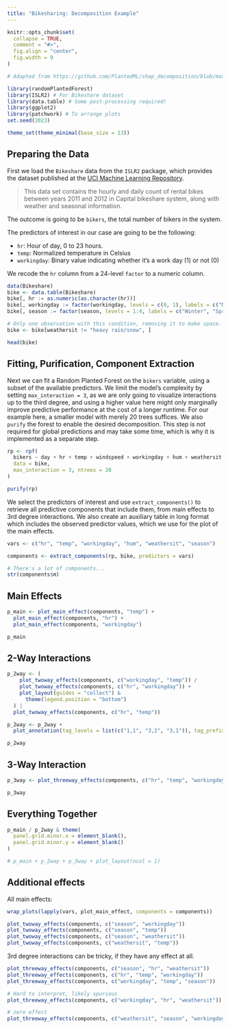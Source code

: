 ```yaml
---
title: "Bikesharing: Decomposition Example"
---
```


```r
knitr::opts_chunk$set(
  collapse = TRUE,
  comment = "#>",
  fig.align = "center",
  fig.width = 9
)

# Adapted from https://github.com/PlantedML/shap_decomposition/blob/master/bike_example/bike_example.R
```

```r
library(randomPlantedForest)
library(ISLR2) # For Bikeshare dataset
library(data.table) # Some post-processing required!
library(ggplot2)
library(patchwork) # To arrange plots
set.seed(2023)

theme_set(theme_minimal(base_size = 13))
```

## Preparing the Data

First we load the `Bikeshare` data from the `ISLR2` package, which provides the dataset published at the [UCI Machine Learning Repository](https://archive.ics.uci.edu/ml/datasets/bike+sharing+dataset).

> This data set contains the hourly and daily count of rental bikes between years 2011 and 2012 in Capital bikeshare system, along with weather and seasonal information.

The outcome is going to be `bikers`, the total number of bikers in the system.

The predictors of interest in our case are going to be the following:

- `hr`: Hour of day, 0 to 23 hours.
- `temp`: Normalized temperature in Celsius
- `workingday`: Binary value indicating whether it's a work day (1) or not (0)

We recode the `hr` column from a 24-level `factor` to a numeric column.

```r
data(Bikeshare)
bike <- data.table(Bikeshare)
bike[, hr := as.numeric(as.character(hr))]
bike[, workingday := factor(workingday, levels = c(0, 1), labels = c("No Workingday", "Workingday"))]
bike[, season := factor(season, levels = 1:4, labels = c("Winter", "Spring", "Summer", "Fall"))]

# Only one observation with this condition, removing it to make space.
bike <- bike[weathersit != "heavy rain/snow", ] 

head(bike)
```


## Fitting, Purification, Component Extraction

Next we can fit a Random Planted Forest on the `bikers` variable, using a subset of the available predictors.
We limit the model's complexity by setting `max_interaction = 3`, as we are only going to visualize interactions up to the third degree, and using a higher value here might only marginally improve predictive performance at the cost of a longer runtime.
For our example here, a smaller model with merely 20 trees suffices.
We also `purify` the forest to enable the desired decomposition.
This step is not required for global predictions and may take some time, which is why it is implemented as a separate step.

```r
rp <- rpf(
  bikers ~ day + hr + temp + windspeed + workingday + hum + weathersit + season,
  data = bike,
  max_interaction = 3, ntrees = 20
)

purify(rp)
```

We select the predictors of interest and use `extract_components()` to retrieve all predictive components that include them,
from main effects to 3rd degree interactions.
We also create an auxiliary table in long format which includes the observed predictor values, which we use for the plot of the main effects.


```r
vars <- c("hr", "temp", "workingday", "hum", "weathersit", "season")

components <- extract_components(rp, bike, predictors = vars)

# There's a lot of components...
str(components$m)
```

## Main Effects

```r
p_main <- plot_main_effect(components, "temp") +
  plot_main_effect(components, "hr") +
  plot_main_effect(components, "workingday")

p_main
```

## 2-Way Interactions

```r
p_2way <- (
    plot_twoway_effects(components, c("workingday", "temp")) /
    plot_twoway_effects(components, c("hr", "workingday")) + 
    plot_layout(guides = "collect") &
      theme(legend.position = "bottom")
  ) |
  plot_twoway_effects(components, c("hr", "temp"))

p_2way <- p_2way + 
  plot_annotation(tag_levels = list(c("1,1", "3,2", "3,1")), tag_prefix = "m")

p_2way
```

## 3-Way Interaction

```r
p_3way <- plot_threeway_effects(components, c("hr", "temp", "workingday"))

p_3way
```

## Everything Together

```r
p_main / p_2way & theme(
  panel.grid.minor.x = element_blank(),
  panel.grid.minor.y = element_blank()
)

# p_main + p_2way + p_3way + plot_layout(ncol = 1)
```

## Additional effects

All main effects:

```r
wrap_plots(lapply(vars, plot_main_effect, components = components))
```


```r
plot_twoway_effects(components, c("season", "workingday"))
plot_twoway_effects(components, c("season", "temp"))
plot_twoway_effects(components, c("season", "weathersit"))
plot_twoway_effects(components, c("weathersit", "temp"))

```


3rd degree interactions can be tricky, if they have any effect at all.

```r
plot_threeway_effects(components, c("season", "hr", "weathersit"))
plot_threeway_effects(components, c("hr", "temp", "workingday"))
plot_threeway_effects(components, c("workingday", "temp", "season"))

# Hard to interpret, likely spurious
plot_threeway_effects(components, c("workingday", "hr", "weathersit"))

# zero effect
plot_threeway_effects(components, c("weathersit", "season", "workingday"))
```

